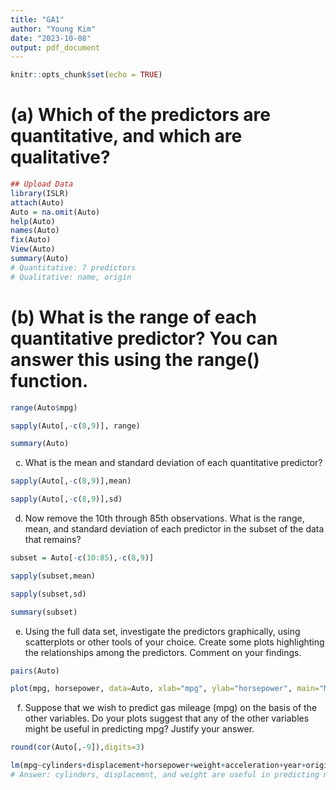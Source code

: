 ---
title: "GA1"
author: "Young Kim"
date: "2023-10-08"
output: pdf_document
---

```{r setup, include=FALSE}
knitr::opts_chunk$set(echo = TRUE)
```

# (a) Which of the predictors are quantitative, and which are qualitative? 
```{r}
## Upload Data
library(ISLR)
attach(Auto)
Auto = na.omit(Auto)
help(Auto)
names(Auto) 
fix(Auto)
View(Auto)
summary(Auto)
# Quantitative: 7 predictors
# Qualitative: name, origin
```

# (b) What is the range of each quantitative predictor? You can answer this using the range() function. 
```{r}
range(Auto$mpg)

sapply(Auto[,-c(8,9)], range)

summary(Auto)
```
(c) What is the mean and standard deviation of each quantitative predictor?
```{r}
sapply(Auto[,-c(8,9)],mean)

sapply(Auto[,-c(8,9)],sd)
```
(d) Now remove the 10th through 85th observations. What is the range, mean, and standard deviation of each predictor in the subset of the data that remains?
```{r}
subset = Auto[-c(10:85),-c(8,9)]

sapply(subset,mean)

sapply(subset,sd)

summary(subset)
```
(e) Using the full data set, investigate the predictors graphically, using scatterplots or other tools of your choice. Create some plots highlighting the relationships among the predictors. Comment on your findings. 
```{r}
pairs(Auto)

plot(mpg, horsepower, data=Auto, xlab="mpg", ylab="horsepower", main="MPG ~ horsepower")
```

(f) Suppose that we wish to predict gas mileage (mpg) on the basis of the other variables. Do your plots suggest that any of the other variables might be useful in predicting mpg? Justify your answer. 
```{r}
round(cor(Auto[,-9]),digits=3)

lm(mpg~cylinders+displacement+horsepower+weight+acceleration+year+origin,data=Auto)
# Answer: cylinders, displacemnt, and weight are useful in predicting mpg.
```



